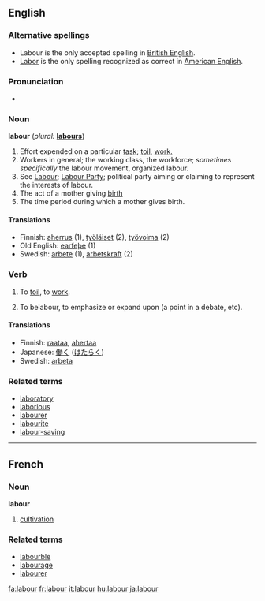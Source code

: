 ==English==

===Alternative spellings===
* Labour is the only accepted spelling in [[Wikipedia:British English|British English]].
* [[labor|Labor]] is the only spelling recognized as correct in [[Wikipedia:American English|American English]].

===Pronunciation===
*{{audio|en-uk-labour.ogg|Audio (UK)}}

===Noun===
'''labour'''  (''plural:'' '''[[labours]]''')

# Effort expended on a particular [[task]]; [[toil]], [[work.]]
# Workers in general; the working class, the workforce; ''sometimes specifically'' the labour movement, organized labour.
# See [[Labour]]; [[Labour Party]]; political party aiming or claiming to represent the interests of labour.
# The act of a mother giving [[birth]]
# The time period during which a mother gives birth.

====Translations====
*Finnish: [[aherrus]] (1), [[työläiset]] (2), [[työvoima]] (2)
*Old English: [[earfeþe]] (1)
*Swedish: [[arbete]] (1), [[arbetskraft]] (2)

===Verb===
{{en-infl-reg-consonant|labour||}}

# {{intransitive}} To [[toil]], to [[work]].
# {{transitive}} To belabour, to emphasize or expand upon (a point in a debate, etc).

====Translations====
*Finnish: [[raataa]], [[ahertaa]]
*Japanese: [[働く]] ([[はたらく]])
*Swedish: [[arbeta]]

===Related terms===
*[[laboratory]]
*[[laborious]]
*[[labourer]]
*[[labourite]]
*[[labour-saving]]

----

==French==
===Noun===
'''labour''' {{m}}
# [[cultivation]]

===Related terms===
*[[labourble]]
*[[labourage]]
*[[labourer]]

[[fa:labour]]
[[fr:labour]]
[[it:labour]]
[[hu:labour]]
[[ja:labour]]